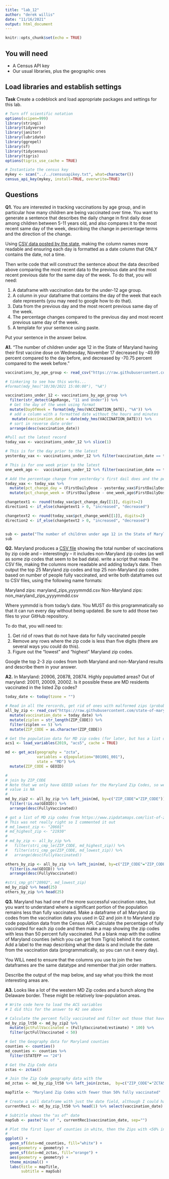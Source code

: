 ```yaml
---
title: "lab_12"
author: "derek willis"
date: "11/16/2021"
output: html_document
---
```


```r
knitr::opts_chunk$set(echo = TRUE)
```

## You will need

* A Census API key
* Our usual libraries, plus the geographic ones

## Load libraries and establish settings

**Task** Create a codeblock and load appropriate packages and settings for this lab.

```r
# Turn off scientific notation
options(scipen=999)
library(stringi)
library(tidyverse)
library(janitor)
library(lubridate)
library(ggrepel)
library(sf)
library(tidycensus)
library(tigris)
options(tigris_use_cache = TRUE)

# Instantiate the census key
mykey <- scan("../../censusapikey.txt", what=character())
census_api_key(mykey, install=TRUE, overwrite=TRUE)
```

## Questions

**Q1.** You are interested in tracking vaccinations by age group, and in particular how many children are being vaccinated over time. You want to generate a sentence that describes the daily change in first daily dose among children between 5-11 years old, and also compares it to the most recent same day of the week, describing the change in percentage terms and the direction of the change.

Using [CSV data posted by the state](https://raw.githubusercontent.com/state-of-maryland/VaccineCSVs/master/MD_COVID19_VaccinationPercentAgeGroupPopulation.csv), making the column names more readable and ensuring each day is formatted as a date column that ONLY contains the date, not a time.

Then write code that will construct the sentence about the data described above comparing the most recent data to the previous date and the most recent previous date for the same day of the week. To do that, you will need:

1. A dataframe with vaccination data for the under-12 age group.
2. A column in your dataframe that contains the day of the week that each date represents (you may need to google how to do that).
3. Data from the previous day and the most recent previous same day of the week.
4. The percentage changes compared to the previous day and most recent previous same day of the week.
5. A template for your sentence using paste.

Put your sentence in the answer below.

**A1.**
"The number of children under age 12 in the State of Maryland having their first vaccine dose on Wednesday, November 17 decreased by -49.99 percent compared to the day before, and decreased by -70.75 percent compared to the week before."

```r
vaccinations_by_age_group <- read_csv("https://raw.githubusercontent.com/state-of-maryland/VaccineCSVs/master/MD_COVID19_VaccinationPercentAgeGroupPopulation.csv")

# tinkering to see how this works...
#format(mdy_hms("10/30/2021 15:00:00"), "%A")

vaccinations_under_12 <- vaccinations_by_age_group %>%
  filter(str_detect(AgeRange, "11 and Under")) %>%
  # Get the day of the week using format
  mutate(DayOfWeek = format(mdy_hms(VACCINATION_DATE), "%A")) %>%
  # add a column with a formatted date without the hours and minutes
   mutate(vaccination_date = date(mdy_hms(VACCINATION_DATE))) %>%
  # sort in reverse date order
  arrange(desc(vaccination_date))

#Pull out the latest record
today_vax <- vaccinations_under_12 %>% slice(1)

# This is for the day prior to the latest
yesterday_vax <- vaccinations_under_12 %>% filter(vaccination_date == today_vax$vaccination_date - 1)

# This is for one week prior to the latest
one_week_ago <-  vaccinations_under_12 %>% filter(vaccination_date == today_vax$vaccination_date - 7)

# Add the percentage change from yesterday's first dail does and the percentage change from last week's first daily dose
today_vax <- today_vax %>%
  mutate(pct_change_day = (FirstDailyDose - yesterday_vax$FirstDailyDose)/yesterday_vax$FirstDailyDose *100) %>%
  mutate(pct_change_week = (FirstDailyDose - one_week_ago$FirstDailyDose)/one_week_ago$FirstDailyDose *100)

changetext1 <- round(today_vax$pct_change_day[[1]], digits=2)
direction1 <- if_else(changetext1 > 0, "increased", "decreased")

changetext2 <- round(today_vax$pct_change_week[[1]], digits=2)
direction2 <- if_else(changetext2 > 0, "increased", "decreased")


sub <- paste("The number of children under age 12 in the State of Maryland having their first vaccine dose on ", today_vax$DayOfWeek, ", ", format(today_vax$vaccination_date, format="%B %d"), " ", direction1, " by ", changetext1, " percent compared to the day before, and ", direction2, " by ", changetext2, " percent compared to the week before.", sep="")
sub
```

**Q2.** Maryland produces a [CSV file](https://raw.githubusercontent.com/state-of-maryland/VaccineCSVs/master/Vax_ZIP_CODE_FirstSecondSingle_Totals_Raw.csv) showing the total number of vaccinations by zip code and -- interestingly -- it includes non-Maryland zip codes (as well as some zip codes that seem to be bad data). write a script that reads the CSV file, making the columns more readable and adding today's date. Then output the top 25 Maryland zip codes and top 25 non-Maryland zip codes based on number of people fully vaccinated, and write both dataframes out to CSV files, using the following name formats:

Maryland zips: maryland_zips_yyyymmdd.csv
Non-Maryland zips: non_maryland_zips_yyyymmdd.csv

Where yymmdd is from today's date. You MUST do this programmatically so that it can run every day without being updated. Be sure to add those two files to your GitHub repository.

To do that, you will need to:

1. Get rid of rows that do not have data for fully vaccinated people
2. Remove any rows where the zip code is less than five digits (there are several ways you could do this).
3. Figure out the "lowest" and "highest" Maryland zip codes.

Google the top 2-3 zip codes from both Maryland and non-Maryland results and describe them in your answer.

**A2.**
In Maryland: 20906, 20878, 20874. Highly populatted areas?
Out of maryland: 20011, 20009, 20002. Is it possible these are MD residents vaccinated in the listed Zip codes?

```r
today_date <- today(tzone = "")

# Read in all the rercords, get rid of ones with malformed zips (probably ones with leading 0!!!)
all_by_zip <- read_csv("https://raw.githubusercontent.com/state-of-maryland/VaccineCSVs/master/Vax_ZIP_CODE_FirstSecondSingle_Totals_Raw.csv") %>%
  mutate(vaccination_date = today_date) %>%
  mutate(ziplen = str_length(ZIP_CODE)) %>% 
  filter(ziplen == 5) %>%
  mutate(ZIP_CODE = as.character(ZIP_CODE))

# Get the population data for MD zip codes (for later, but has a list of MD zip codes!)
acs1 <- load_variables(2019, "acs5", cache = TRUE)

md <- get_acs(geography = "zcta",
              variables = c(population="B01001_001"),
              state = "MD") %>%
  mutate(ZIP_CODE = GEOID)

#
# join by ZIP_CODE
# Note that we only have GEOID values for the Maryland Zip Codes, so we can get rid of the ones where that
# value is NA
#
md_by_zip2 <- all_by_zip %>% left_join(md, by=c("ZIP_CODE"="ZIP_CODE")) %>%
  filter(!is.na(GEOID)) %>%
  arrange(desc(FullyVaccinated))

# got a list of MD zip codes from https://www.zipdatamaps.com/list-of-zip-codes-in-maryland.php
# This was not really right so I commented it out
# md_lowest_zip <- "20601"
# md_highest_zip <- "21930"
# 
# md_by_zip <- all_by_zip %>%
#   filter(stri_cmp_le(ZIP_CODE, md_highest_zip)) %>%
#   filter(stri_cmp_ge(ZIP_CODE, md_lowest_zip)) %>%
#   arrange(desc(FullyVaccinated))

others_by_zip <- all_by_zip %>% left_join(md, by=c("ZIP_CODE"="ZIP_CODE")) %>%
  filter(is.na(GEOID)) %>%
  arrange(desc(FullyVaccinated))

#stri_cmp_gt("20902", md_lowest_zip)
md_by_zip2 %>% head(25)
others_by_zip %>% head(25)

```

**Q3.** Maryland has had one of the more successful vaccination rates, but you want to understand where a significant portion of the population remains less than fully vaccinated. Make a dataframe of all Maryland zip codes from the vaccination data you used in Q2 and join it to Maryland zip code population data from the Census API. Calculate the percentage of fully vaccinated for each zip code and then make a map showing the zip codes with less than 50 percent fully vaccinated. Put a blank map with the outline of Maryland counties (which you can get from Tigris) behind it for context. Add a label to the map describing what the data is and include the date from the vaccination data (programmatically, so you can run it every day).

You WILL need to ensure that the columns you use to join the two dataframes are the same datatype and remember that join order matters.

Describe the output of the map below, and say what you think the most interesting areas are.

**A3.**
Looks like a lot of the western MD Zip codes and a bunch along the Delaware border. These might be relatively low-population areas.
```r
# Write code here to load the ACS variables
# I did this for the answer to #2 see above

# Calculate the percent fully vaccinated and filter out those that have less than 50%
md_by_zip_lt50 <- md_by_zip2 %>%
  mutate(pctFullVaccinated = (FullyVaccinated/estimate) * 100) %>%
  filter(pctFullVaccinated < 50)

# Get the Geography data for Maryland counties
counties <- counties() 
md_counties <- counties %>%
  filter(STATEFP == "24")

# Get the Zip Code data 
zctas <- zctas()

# Join the Zip Code geography data with the 
md_zctas <- md_by_zip_lt50 %>% left_join(zctas,  by=c("ZIP_CODE"="ZCTA5CE10"))

mapTitle <- "Maryland Zip Codes with fewer than 50% fully vaccinated"

# Create a sall dataframe with just the date field, although I could have used the variable I created earlier also
currentRec1 <- md_by_zip_lt50 %>% head(1) %>% select(vaccination_date)

# Subtitle shows the "as of" date
mapSub <- paste("As of ", currentRec1$vaccination_date, sep="")

# Plot the first layer of counties in white, then the Zips with <50% in orange
#
ggplot() + 
  geom_sf(data=md_counties, fill="white") + 
  aes(geometry = geometry) +
  geom_sf(data=md_zctas, fill="orange") + 
  aes(geometry = geometry) +
  theme_minimal() +
  labs(title = mapTitle,  
       subtitle = mapSub)

```
